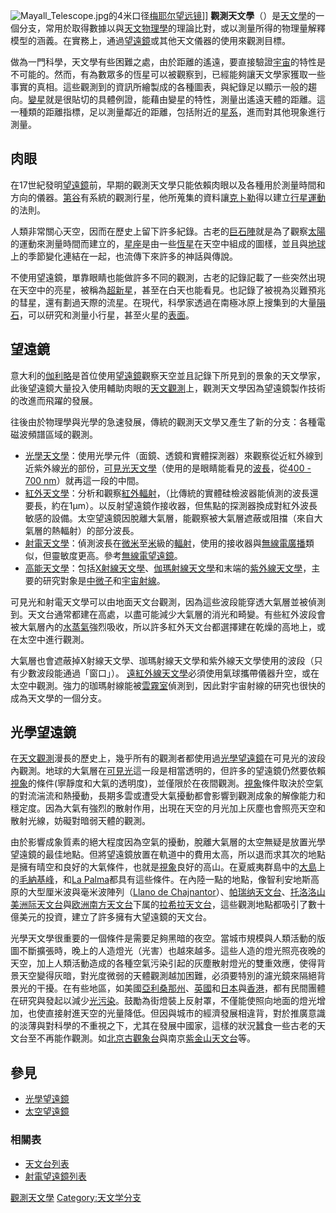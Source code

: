{{noteTA
|1=zh-hans:开普勒; zh-hant:刻卜勒;
|2=zh-hans:中微子; zh-hant:微中子;
}}
[[File:Mayall_Telescope.jpg|right]]的4米口径[[梅耶尔望远镜|梅耶尔望远镜]]]]
'''觀測天文學'''（{{lang-en|Observational astronomy}}）是[[天文學|天文學]]的一個分支，常用於取得數據以與[[天文物理學|天文物理學]]的理論比對，或以測量所得的物理量解釋模型的涵義。在實務上，通過[[望遠鏡|望遠鏡]]或其他天文儀器的使用來觀測目標。 

做為一門科學，天文學有些困難之處，由於距離的遙遠，要直接驗證[[宇宙|宇宙]]的特性是不可能的。然而，有為數眾多的恆星可以被觀察到，已經能夠讓天文學家獲取一些事實的真相。這些觀測到的資訊所繪製成的各種圖表，與紀錄足以顯示一般的趨向。[[變星|變星]]就是很貼切的具體例證，能藉由變星的特性，測量出遙遠天體的距離。這一種類的距離指標，足以測量鄰近的距離，包括附近的[[星系|星系]]，進而對其他現象進行測量。

== 肉眼 ==

在17世紀發明[[望遠鏡|望遠鏡]]前，早期的觀測天文學只能依賴肉眼以及各種用於測量時間和方向的儀器。[[第谷|第谷]]有系統的觀測行星，他所蒐集的資料讓[[约翰内斯·开普勒|克卜勒]]得以建立[[克卜勒定律|行星運動]]的法則。

人類非常關心天空，因而在歷史上留下許多紀錄。古老的[[巨石陣|巨石陣]]就是為了觀察[[太陽|太陽]]的運動來測量時間而建立的，[[星座|星座]]是由一些[[恆星|恆星]]在天空中組成的圖樣，並且與[[地球|地球]]上的季節變化連結在一起，也流傳下來許多的神話與傳說。

不使用望遠鏡，單靠眼睛也能做許多不同的觀測，古老的記錄記載了一些突然出現在天空中的亮星，被稱為[[超新星|超新星]]，甚至在白天也能看見。也記錄了被視為災難預兆的彗星，還有劃過天際的流星。在現代，科學家透過在南極冰原上搜集到的大量[[隕石|隕石]]，可以研究和測量小行星，甚至火星的[[表面|表面]]。

== 望遠鏡 ==

意大利的[[伽利略|伽利略]]是首位使用[[望遠鏡|望遠鏡]]觀察天空並且記錄下所見到的景象的天文學家，此後望遠鏡大量投入使用輔助肉眼的[[天文觀測|天文觀測]]上，觀測天文學因為望遠鏡製作技術的改進而飛躍的發展。

往後由於物理學與光學的急速發展，傳統的觀測天文學又產生了新的分支：各種電磁波頻譜區域的觀測。

* [[光學天文學|光學天文學]]：使用光學元件（面鏡、透鏡和實體探測器）來觀察從近紅外線到近紫外線[[光|光]]的部份，[[可見光天文學|可見光天文學]]（使用的是眼睛能看見的[[波長|波長]]，從[[1_E-7_m|400 - 700 nm]]）就再這一段的中間。
* [[紅外天文學|紅外天文學]]：分析和觀察[[紅外輻射|紅外輻射]]，（比傳統的實體硅檢波器能偵測的波長還要長，約在1μm）。以反射望遠鏡作接收器，但焦點的探測器換成對紅外波長敏感的設備。太空望遠鏡因脫離大氣層，能觀察被大氣層遮蔽或阻擋（來自大氣層的熱輻射）的部分波長。
* [[射電天文學|射電天文學]]：偵測波長在[[微米|微米]]至[[米_(單位)|米]]級的[[輻射|輻射]]，使用的接收器與[[無線電廣播|無線電廣播]]類似，但靈敏度更高。參考[[射電望遠鏡|無線電望遠鏡]]。
* [[高能天文學|高能天文學]]：包括[[X射線天文學|X射線天文學]]、[[伽瑪射線天文學|伽瑪射線天文學]]和末端的[[紫外線天文學|紫外線天文學]]，主要的研究對象是[[中微子|中微子]]和[[宇宙射線|宇宙射線]]。

可見光和射電天文學可以由地面天文台觀測，因為這些波段能穿透大氣層並被偵測到。天文台通常都建在高處，以盡可能減少大氣層的消光和畸變。有些紅外波段會被大氣層內的[[水蒸氣|水蒸氣]]強烈吸收，所以許多紅外天文台都選擇建在乾燥的高地上，或在太空中進行觀測。

大氣層也會遮蔽掉X射線天文學、珈瑪射線天文學和紫外線天文學使用的波段（只有少數波段能通過「窗口」）。 [[遠紅外線天文學|遠紅外線天文學]]必須使用氣球攜帶儀器升空，或在太空中觀測。強力的珈瑪射線能被[[雲霧室|雲霧室]]偵測到，因此對宇宙射線的研究也很快的成為天文學的一個分支。

== 光學望遠鏡 ==

在[[天文觀測|天文觀測]]漫長的歷史上，幾乎所有的觀測者都使用過[[光學望遠鏡|光學望遠鏡]]在可見光的波段內觀測。地球的大氣層在[[電磁波頻譜|可見光]]這一段是相當透明的，但許多的望遠鏡仍然要依賴[[視寧度|視象]]的條件(寧靜度和大氣的透明度)，並僅限於在夜間觀測。[[視寧度|視象]]條件取決於空氣的對流湍流和熱擾動，長期多雲或遭受大氣擾動都會影響到觀測成象的解像能力和穩定度。因為大氣有強烈的散射作用，出現在天空的月光加上灰塵也會照亮天空和散射光線，妨礙對暗弱天體的觀測。

由於影響成象質素的絕大程度因為空氣的擾動，脫離大氣層的太空無疑是放置光學望遠鏡的最佳地點。但將望遠鏡放置在軌道中的費用太高，所以退而求其次的地點是擁有晴空和良好的大氣條件，也就是[[視寧度|視象]]良好的高山。在夏威夷群島中的[[夏威夷島|大島]]上的[[毛納基峰|毛納基峰]]，和[[Roque_de_los_Muchachos_Observatory|La Palma]]都具有這些條件。在內陸一點的地點，像智利安地斯高原的大型厘米波與毫米波陣列（[[Llano_de_Chajnantor_Observatory|Llano de Chajnantor]]）、[[帕瑞纳天文台|帕瑞纳天文台]]、[[托洛洛山美洲际天文台|托洛洛山美洲际天文台]]與[[欧洲南方天文台|欧洲南方天文台]]下属的[[拉希拉天文台|拉希拉天文台]]，這些觀測地點都吸引了數十億美元的投資，建立了許多擁有大望遠鏡的天文台。

光學天文學很重要的一個條件是需要足夠黑暗的夜空。當城市規模與人類活動的版圖不斷擴張時，晚上的人造燈光（光害）也越來越多。這些人造的燈光照亮夜晚的天空，加上人類活動造成的各種空氣污染引起的灰塵散射燈光的雙重效應，使得背景天空變得灰暗，對光度微弱的天體觀測越加困難，必須要特別的濾光鏡來隔絕背景光的干擾。在有些地區，如美國[[亞利桑那州|亞利桑那州]]、[[英國|英國]]和[[日本|日本]]與[[香港|香港]]，都有民間團體在研究與發起以減少[[光污染|光污染]]。鼓勵為街燈裝上反射罩，不僅能使照向地面的燈光增加，也使直接射進天空的光量降低。但因與城市的經濟發展相違背，對於推廣意識的淡薄與對科學的不重視之下，尤其在發展中國家，這樣的狀況蠶食一些古老的天文台至不再能作觀測。如[[北京古觀象台|北京古觀象台]]與南京[[紫金山天文台|紫金山天文台]]等。

== 參見 ==
* [[光學望遠鏡|光學望遠鏡]]
* [[太空望遠鏡|太空望遠鏡]]

=== 相關表 ===
* [[天文台列表|天文台列表]]
* [[射電望遠鏡列表|射電望遠鏡列表]]

{{天文學}}

[[Category:觀測天文學|]]
[[Category:天文学分支|Category:天文学分支]]
